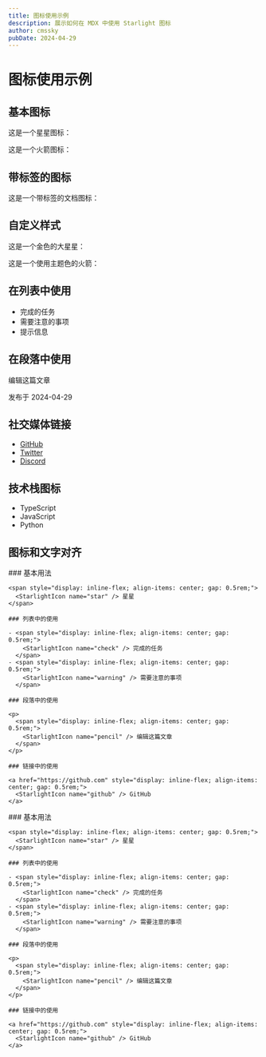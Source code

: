 ```yaml
---
title: 图标使用示例
description: 展示如何在 MDX 中使用 Starlight 图标
author: cmssky
pubDate: 2024-04-29
---
```



# 图标使用示例

## 基本图标

这是一个星星图标：<StarlightIcon name="star" />

这是一个火箭图标：<StarlightIcon name="rocket" />

## 带标签的图标

这是一个带标签的文档图标：<StarlightIcon name="document" label="文档" />

## 自定义样式

这是一个金色的大星星：<StarlightIcon name="star" color="goldenrod" size="2rem" />

这是一个使用主题色的火箭：<StarlightIcon name="rocket" color="var(--sl-color-text-accent)" />

## 在列表中使用

- <span style="display: inline-flex; align-items: center; gap: 0.5rem;"><StarlightIcon name="check" /> 完成的任务</span>
- <span style="display: inline-flex; align-items: center; gap: 0.5rem;"><StarlightIcon name="warning" /> 需要注意的事项</span>
- <span style="display: inline-flex; align-items: center; gap: 0.5rem;"><StarlightIcon name="info" /> 提示信息</span>

## 在段落中使用

<span style="display: inline-flex; align-items: center; gap: 0.5rem;"><StarlightIcon name="pencil" /> 编辑这篇文章</span>

<span style="display: inline-flex; align-items: center; gap: 0.5rem;"><StarlightIcon name="calendar" /> 发布于 2024-04-29</span>

## 社交媒体链接

- <span style="display: inline-flex; align-items: center; gap: 0.5rem;"><StarlightIcon name="github" /> [GitHub](https://github.com)</span>
- <span style="display: inline-flex; align-items: center; gap: 0.5rem;"><StarlightIcon name="twitter" /> [Twitter](https://twitter.com)</span>
- <span style="display: inline-flex; align-items: center; gap: 0.5rem;"><StarlightIcon name="discord" /> [Discord](https://discord.com)</span>

## 技术栈图标

- <span style="display: inline-flex; align-items: center; gap: 0.5rem;"><StarlightIcon name="typescript" /> TypeScript</span>
- <span style="display: inline-flex; align-items: center; gap: 0.5rem;"><StarlightIcon name="javascript" /> JavaScript</span>
- <span style="display: inline-flex; align-items: center; gap: 0.5rem;"><StarlightIcon name="python" /> Python</span>

## 图标和文字对齐

<Tabs>
  <TabItem label="内联样式" icon="code">
    ### 基本用法

    <span style="display: inline-flex; align-items: center; gap: 0.5rem;">
      <StarlightIcon name="star" /> 星星
    </span>

    ### 列表中的使用

    - <span style="display: inline-flex; align-items: center; gap: 0.5rem;">
        <StarlightIcon name="check" /> 完成的任务
      </span>
    - <span style="display: inline-flex; align-items: center; gap: 0.5rem;">
        <StarlightIcon name="warning" /> 需要注意的事项
      </span>

    ### 段落中的使用

    <p>
      <span style="display: inline-flex; align-items: center; gap: 0.5rem;">
        <StarlightIcon name="pencil" /> 编辑这篇文章
      </span>
    </p>

    ### 链接中的使用

    <a href="https://github.com" style="display: inline-flex; align-items: center; gap: 0.5rem;">
      <StarlightIcon name="github" /> GitHub
    </a>
  </TabItem>

  <TabItem label="使用 StarlightIcon 类型" icon="setting">
    ### 基本用法

    <span style="display: inline-flex; align-items: center; gap: 0.5rem;">
      <StarlightIcon name="star" /> 星星
    </span>

    ### 列表中的使用

    - <span style="display: inline-flex; align-items: center; gap: 0.5rem;">
        <StarlightIcon name="check" /> 完成的任务
      </span>
    - <span style="display: inline-flex; align-items: center; gap: 0.5rem;">
        <StarlightIcon name="warning" /> 需要注意的事项
      </span>

    ### 段落中的使用

    <p>
      <span style="display: inline-flex; align-items: center; gap: 0.5rem;">
        <StarlightIcon name="pencil" /> 编辑这篇文章
      </span>
    </p>

    ### 链接中的使用

    <a href="https://github.com" style="display: inline-flex; align-items: center; gap: 0.5rem;">
      <StarlightIcon name="github" /> GitHub
    </a>
  </TabItem>
</Tabs>
